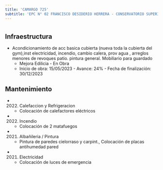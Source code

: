 ```yaml
---
title: 'CAMARGO 725'
subtitle: 'EPC N° 02 FRANCISCO DESIDERIO HERRERA - CONSERVATORIO SUPERIOR DE MÚSICA MANUEL DE FALLA - ANEXO 4 - JIN A (EPCJS 02/07°)'
---
```


#
## Infraestructura

* Acondicionamiento  de acc basica cubierta (nueva toda la cubierta del gym),inst electricidad,  incendio, cambio calera, prov agua , arreglos menores de revoques patio. pintura general.  Mobiliario para guardado 
    + Mejora Edilicia - En Obra 
    + Inicio de obra: 15/05/2023 - Avance: 24% - Fecha de finalización: 30/12/2023 






## Mantenimiento

*  (2022) Calefaccion y Refrigeracion 
    + Colocación de calefactores eléctricos

*  (2022) Incendio 
    + Colocación de 2 matafuegos

*  (2021) Albañileria / Pintura 
    + Pintura de paredes cielorraso y carpint., Colocación de placas antihumedad pared

*  (2021) Electricidad 
    + Colocación de luces de emergencia



